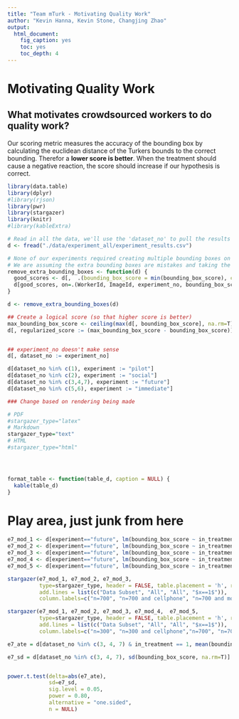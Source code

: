 ```yaml
---
title: "Team mTurk - Motivating Quality Work"
author: "Kevin Hanna, Kevin Stone, Changjing Zhao"
output:
  html_document: 
    fig_caption: yes
    toc: yes
    toc_depth: 4
---
```


# Motivating Quality Work
## What motivates crowdsourced workers to do quality work?

Our scoring metric measures the accuracy of the bounding box by calculating the euclidean distance of the Turkers bounds to the correct bounding.
Therefor a **lower score is better**.  When the treatment should cause a negative reaction, the score should increase if our hypothesis is correct.


```r
library(data.table)
library(dplyr)
#library(rjson)
library(pwr)
library(stargazer)
library(knitr)
#library(kableExtra)

```

```r
# Read in all the data, we'll use the 'dataset_no' to pull the results from each experiment. 
d <- fread("./data/experiment_all/experiment_results.csv")

# None of our experiments required creating multiple bounding boxes on a single image.
# We are assuming the extra bounding boxes are mistakes and taking the better score.
remove_extra_bounding_boxes <- function(d) {
  good_scores <- d[,  .(bounding_box_score = min(bounding_box_score), count = .N), keyby=.(WorkerId, ImageId, experiment_no, in_treatment)] %>% .[count<2, ]
  d[good_scores, on=.(WorkerId, ImageId, experiment_no, bounding_box_score, in_treatment)]
}

d <- remove_extra_bounding_boxes(d)

## Create a logical score (so that higher score is better)
max_bounding_box_score <- ceiling(max(d[, bounding_box_score], na.rm=T))
d[, regularized_score := (max_bounding_box_score - bounding_box_score)]


## experiment_no doesn't make sense
d[, dataset_no := experiment_no]

d[dataset_no %in% c(1), experiment := "pilot"]
d[dataset_no %in% c(2), experiment := "social"]
d[dataset_no %in% c(3,4,7), experiment := "future"]
d[dataset_no %in% c(5,6), experiment := "immediate"]

```


```r

### Change based on rendering being made 

# PDF
#stargazer_type="latex"
# Markdown
stargazer_type="text"
# HTML
#stargazer_type="html"




format_table <- function(table_d, caption = NULL) {
  kable(table_d)
}

```





# Play area, just junk from here

```r
e7_mod_1 <- d[experiment=="future", lm(bounding_box_score ~ in_treatment)]
e7_mod_2 <- d[experiment=="future", lm(bounding_box_score ~ in_treatment+is_cellphone)]
e7_mod_3 <- d[experiment=="future", lm(bounding_box_score ~ in_treatment+factor(mousetrackpad))]
e7_mod_4 <- d[experiment=="future", lm(bounding_box_score ~ in_treatment+factor(Reward))]
e7_mod_5 <- d[experiment=="future", lm(bounding_box_score ~ in_treatment+factor(mousetrackpad)+factor(Reward))]

stargazer(e7_mod_1, e7_mod_2, e7_mod_3,
          type=stargazer_type, header = FALSE, table.placement = 'h', report=('vc*p'),
          add.lines = list(c("Data Subset", "All", "All", "$x==1$")),
          column.labels=c("n=700", "n=700 and cellphone", "n=700 and mousetrackpad"))

```

```r
stargazer(e7_mod_1, e7_mod_2, e7_mod_3, e7_mod_4,  e7_mod_5,
          type=stargazer_type, header = FALSE, table.placement = 'h', report=('vc*p'),
          add.lines = list(c("Data Subset", "All", "All", "$x==1$")),
          column.labels=c("n=300", "n=300 and cellphone","n=700", "n=700 and cellphone"))
```


```r

e7_ate = d[dataset_no %in% c(3, 4, 7) & in_treatment == 1, mean(bounding_box_score, na.rm=T)] - d[dataset_no %in% c(3, 4, 7) & in_treatment == 0, mean(bounding_box_score, na.rm=T)]

e7_sd = d[dataset_no %in% c(3, 4, 7), sd(bounding_box_score, na.rm=T)]


power.t.test(delta=abs(e7_ate), 
             sd=e7_sd, 
             sig.level = 0.05,
             power = 0.80,
             alternative = "one.sided",
             n = NULL)
```